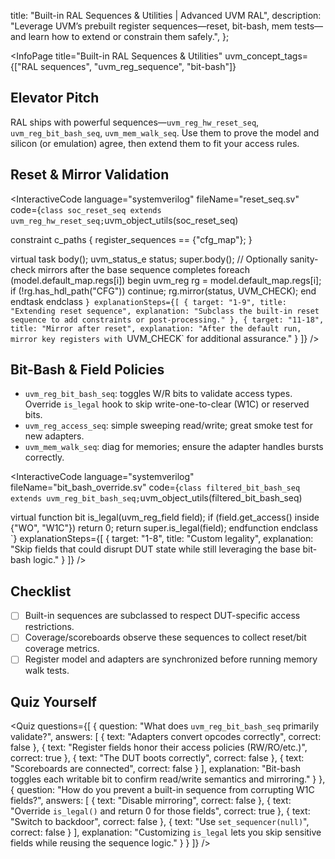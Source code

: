 
  title: "Built-in RAL Sequences & Utilities | Advanced UVM RAL",
  description: "Leverage UVM’s prebuilt register sequences—reset, bit-bash, mem tests—and learn how to extend or constrain them safely.",
};

<InfoPage
  title="Built-in RAL Sequences & Utilities"
  uvm_concept_tags={["RAL sequences", "uvm_reg_sequence", "bit-bash"]}
>

  ## Elevator Pitch

  RAL ships with powerful sequences—`uvm_reg_hw_reset_seq`, `uvm_reg_bit_bash_seq`, `uvm_mem_walk_seq`. Use them to prove the model and silicon (or emulation) agree, then extend them to fit your access rules.

  ## Reset & Mirror Validation

  <InteractiveCode
    language="systemverilog"
    fileName="reset_seq.sv"
    code={`
class soc_reset_seq extends uvm_reg_hw_reset_seq;
  `uvm_object_utils(soc_reset_seq)

  constraint c_paths {
    register_sequences == {"cfg_map"};
  }

  virtual task body();
    uvm_status_e status;
    super.body();
    // Optionally sanity-check mirrors after the base sequence completes
    foreach (model.default_map.regs[i]) begin
      uvm_reg rg = model.default_map.regs[i];
      if (!rg.has_hdl_path("CFG")) continue;
      rg.mirror(status, UVM_CHECK);
    end
  endtask
endclass
    `}
    explanationSteps={[
      { target: "1-9", title: "Extending reset sequence", explanation: "Subclass the built-in reset sequence to add constraints or post-processing." },
      { target: "11-18", title: "Mirror after reset", explanation: "After the default run, mirror key registers with `UVM_CHECK` for additional assurance." }
    ]}
  />

  ## Bit-Bash & Field Policies

  - `uvm_reg_bit_bash_seq`: toggles W/R bits to validate access types. Override `is_legal` hook to skip write-one-to-clear (W1C) or reserved bits.
  - `uvm_reg_access_seq`: simple sweeping read/write; great smoke test for new adapters.
  - `uvm_mem_walk_seq`: diag for memories; ensure the adapter handles bursts correctly.

  <InteractiveCode
    language="systemverilog"
    fileName="bit_bash_override.sv"
    code={`
class filtered_bit_bash_seq extends uvm_reg_bit_bash_seq;
  `uvm_object_utils(filtered_bit_bash_seq)

  virtual function bit is_legal(uvm_reg_field field);
    if (field.get_access() inside {"WO", "W1C"})
      return 0;
    return super.is_legal(field);
  endfunction
endclass
    `}
    explanationSteps={[
      { target: "1-8", title: "Custom legality", explanation: "Skip fields that could disrupt DUT state while still leveraging the base bit-bash logic." }
    ]}
  />

  ## Checklist

  - [ ] Built-in sequences are subclassed to respect DUT-specific access restrictions.
  - [ ] Coverage/scoreboards observe these sequences to collect reset/bit coverage metrics.
  - [ ] Register model and adapters are synchronized before running memory walk tests.

  ## Quiz Yourself

  <Quiz questions={[
    {
      question: "What does `uvm_reg_bit_bash_seq` primarily validate?",
      answers: [
        { text: "Adapters convert opcodes correctly", correct: false },
        { text: "Register fields honor their access policies (RW/RO/etc.)", correct: true },
        { text: "The DUT boots correctly", correct: false },
        { text: "Scoreboards are connected", correct: false }
      ],
      explanation: "Bit-bash toggles each writable bit to confirm read/write semantics and mirroring." }
    },
    {
      question: "How do you prevent a built-in sequence from corrupting W1C fields?",
      answers: [
        { text: "Disable mirroring", correct: false },
        { text: "Override `is_legal()` and return 0 for those fields", correct: true },
        { text: "Switch to backdoor", correct: false },
        { text: "Use `set_sequencer(null)`", correct: false }
      ],
      explanation: "Customizing `is_legal` lets you skip sensitive fields while reusing the sequence logic." }
    }
  ]} />

</InfoPage>
